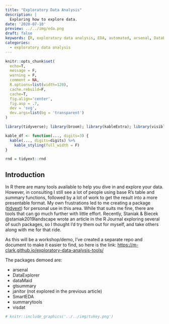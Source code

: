 ```yaml
---
title: "Exploratory Data Analysis"
description: |
  Exploring how to explore data.
date: '2020-07-10'
preview: ../../img/eda.png
draft: false
keywords: [R, exploratory data analysis, EDA, automated, arsenal, DataExplorer, SmartEDA, summarytools, dataMaid, janitor, visdat, descriptive statistics, summary, visualization]
categories:
  - exploratory data analysis
---
```


```r
knitr::opts_chunk$set(
  echo=T, 
  message = F, 
  warning = F, 
  comment = NA,
  R.options=list(width=120), 
  cache.rebuild=F, 
  cache=T,
  fig.align='center', 
  fig.asp = .7,
  dev = 'svg', 
  dev.args=list(bg = 'transparent')
)

library(tidyverse); library(broom); library(kableExtra); library(visibly)

kable_df <- function(..., digits=3) {
  kable(..., digits=digits) %>% 
    kable_styling(full_width = F)
}

rnd = tidyext::rnd
```

## Introduction

In R there are many tools available to help you dive in and explore your data. However, in consulting I still see a lot of people using base R's [table]{.func style=""} and [summary]{.func style=""} functions, followed by a lot of work to get the result into a more presentable format. My own frustrations led to me creating a package ([tidyext](https://m-clark.github.io/tidyext/)) for personal use in this area. While that suits me fine, there are tools that can go much further with little effort. Recently, Staniak & Biecek @staniak2019landscape wrote an article in the R Journal exploring several of such packages, so I thought I'd try them out for myself, and take others along with me for that ride.

As this will be a workshop/demo, I've created a separate repo and document to make it easier to find, so here is the link: [https://m-clark.github.io/exploratory-data-analysis-tools/](https://m-clark.github.io/exploratory-data-analysis-tools/])

The packages demoed are:

-   [arsenal]{.pack style=""}
-   [DataExplorer]{.pack style=""}
-   [dataMaid]{.pack style=""}
-   [gtsummary]{.pack style=""}
-   [janitor]{.pack style=""} (not explored in the previous article)
-   [SmartEDA]{.pack style=""}
-   [summarytools]{.pack style=""}
-   [visdat]{.pack style=""}

```r
# knitr::include_graphics('../../img/tukey.png')
```

